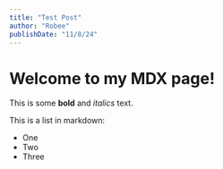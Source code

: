 ```yaml
---
title: "Test Post"
author: "Robee"
publishDate: "11/8/24"
---
```


# Welcome to my MDX page!
 
This is some **bold** and _italics_ text.
 
This is a list in markdown:
 
- One
- Two
- Three
